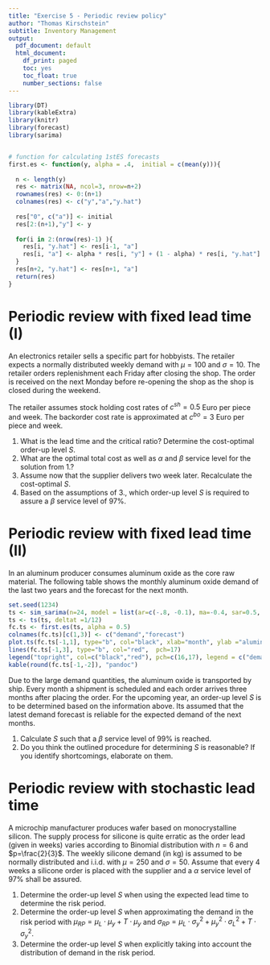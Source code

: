 ```yaml
---
title: "Exercise 5 - Periodic review policy"
author: "Thomas Kirschstein"
subtitle: Inventory Management
output:
  pdf_document: default
  html_document:
    df_print: paged
    toc: yes
    toc_float: true
    number_sections: false
---
```

  
```r
library(DT)
library(kableExtra)
library(knitr)
library(forecast)
library(sarima)


# function for calculating 1stES forecasts
first.es <- function(y, alpha = .4,  initial = c(mean(y))){
  
  n <- length(y)
  res <- matrix(NA, ncol=3, nrow=n+2)
  rownames(res) <- 0:(n+1)
  colnames(res) <- c("y","a","y.hat")
  
  res["0", c("a")] <- initial
  res[2:(n+1),"y"] <- y
  
  for(i in 2:(nrow(res)-1) ){
    res[i, "y.hat"] <- res[i-1, "a"] 
    res[i, "a"] <- alpha * res[i, "y"] + (1 - alpha) * res[i, "y.hat"]
  }
  res[n+2, "y.hat"] <- res[n+1, "a"]
  return(res)
}

```
	
# Periodic review with fixed lead time (I)

An electronics retailer sells a specific part for hobbyists. The retailer expects a normally distributed weekly demand with $\mu  = 100$ and $\sigma=10$. The retailer orders replenishment each Friday after closing the shop. The order is received on the next Monday before re-opening the shop as the shop is closed during the weekend. 

The retailer assumes stock holding cost rates of $c^{sh} = 0.5$ Euro per piece and week. The backorder cost rate is approximated at $c^{bo} = 3$ Euro per piece and week.

1. What is the lead time and the critical ratio? Determine the cost-optimal order-up level $S$.
2. What are the optimal total cost as well as $\alpha$ and $\beta$ service level for the solution from 1.?
3. Assume now that the supplier delivers two week later. Recalculate the cost-optimal $S$.
4. Based on the assumptions of 3., which order-up level $S$ is required to assure a $\beta$ service level of 97%.


# Periodic review with fixed lead time  (II)

In an aluminum producer consumes aluminum oxide as the core raw material. The following table shows the monthly aluminum oxide demand of the last two years and the forecast for the next month. 

```r
set.seed(1234)
ts <- sim_sarima(n=24, model = list(ar=c(-.8, -0.1), ma=-0.4, sar=0.5, sma=-0.3, iorder=0, siorder=0, nseasons=12, sigma2 = 50)) + 300
ts <- ts(ts, deltat =1/12) 
fc.ts <- first.es(ts, alpha = 0.5)
colnames(fc.ts)[c(1,3)] <- c("demand","forecast")
plot.ts(fc.ts[-1,1], type="b", col="black", xlab="month", ylab ="aluminum oxide demand [in tons]", pch=16)
lines(fc.ts[-1,3], type="b", col="red",  pch=17)
legend("topright", col=c("black","red"), pch=c(16,17), legend = c("demand","forecast") , bty="n")
kable(round(fc.ts[-1,-2]), "pandoc")
```

Due to the large demand quantities, the aluminum oxide is transported by ship. Every month a shipment is scheduled and each order arrives three months after placing the order. For the upcoming year, an order-up level $S$ is to be determined based on the information above. Its assumed that the latest demand forecast is reliable for the expected demand of the next months. 

1. Calculate $S$ such that a $\beta$ service level of 99% is reached. 
2. Do you think the  outlined procedure for determining $S$ is reasonable? If you identify shortcomings, elaborate on them. 

# Periodic review with stochastic lead time  

A microchip manufacturer produces wafer based on monocrystalline silicon. The supply process for silicone is quite erratic as the order lead (given in weeks) varies according to Binomial distribution with $n=6$ and $p=\frac{2}{3}$. The weekly silicone demand (in kg) is assumed to be normally distributed and i.i.d. with $\mu = 250$ and $\sigma = 50$. Assume that every 4 weeks a silicone order is placed with the supplier and a $\alpha$ service level of 97% shall be assured. 

1. Determine the order-up level $S$ when using the expected lead time to determine the risk period.
2. Determine the order-up level $S$ when approximating the demand in the risk period with $\mu_{RP} = \mu_L \cdot \mu_y + T \cdot \mu_y$ and $\sigma_{RP} = \mu_L \cdot \sigma^2_y + \mu_y^2 \cdot \sigma_L^2 + T \cdot \sigma_y^2$.
3. Determine the order-up level $S$ when explicitly taking into account the distribution of demand in the risk period.

